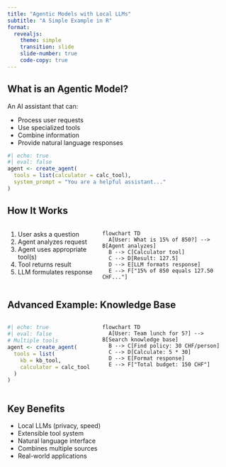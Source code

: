 ```yaml
---
title: "Agentic Models with Local LLMs"
subtitle: "A Simple Example in R"
format:
  revealjs:
    theme: simple
    transition: slide
    slide-number: true
    code-copy: true
---
```


## What is an Agentic Model? {.center}

An AI assistant that can:

- Process user requests
- Use specialized tools
- Combine information
- Provide natural language responses

```r
#| echo: true
#| eval: false
agent <- create_agent(
  tools = list(calculator = calc_tool),
  system_prompt = "You are a helpful assistant..."
)
```

## How It Works {.smaller}

:::: {.columns}
::: {.column width="40%"}
1. User asks a question
2. Agent analyzes request
3. Agent uses appropriate tool(s)
4. Tool returns result
5. LLM formulates response
:::

::: {.column width="60%"}
```mermaid
flowchart TD
  A[User: What is 15% of 850?] --> B[Agent analyzes]
  B --> C[Calculator tool]
  C --> D[Result: 127.5]
  D --> E[LLM formats response]
  E --> F["15% of 850 equals 127.50 CHF..."]
```
:::
::::

## Advanced Example: Knowledge Base {.smaller}

:::: {.columns}
::: {.column width="40%"}
```r
#| echo: true
#| eval: false
# Multiple tools
agent <- create_agent(
  tools = list(
    kb = kb_tool,          # Search docs
    calculator = calc_tool  # Do math
  )
)
```
:::

::: {.column width="60%"}
```mermaid
flowchart TD
  A[User: Team lunch for 5?] --> B[Search knowledge base]
  B --> C[Find policy: 30 CHF/person]
  C --> D[Calculate: 5 * 30]
  D --> E[Format response]
  E --> F["Total budget: 150 CHF"]
```
:::
::::

## Key Benefits {.center}

::: {.incremental}
- Local LLMs (privacy, speed)
- Extensible tool system
- Natural language interface
- Combines multiple sources
- Real-world applications
:::